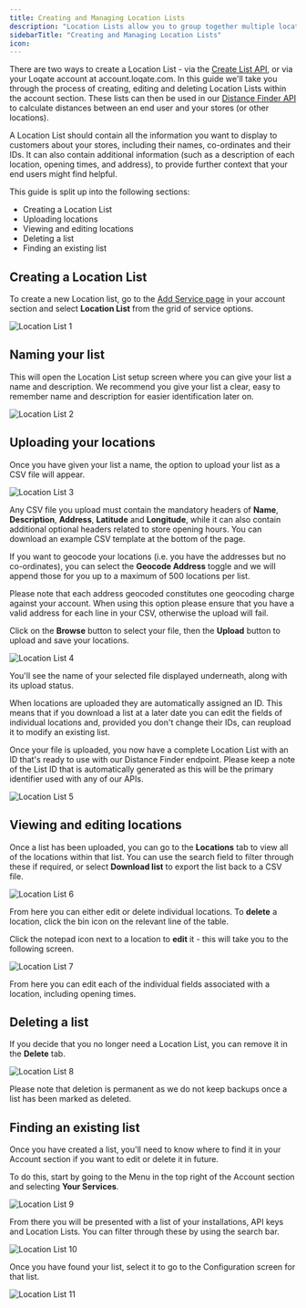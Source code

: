 ```yaml
---
title: Creating and Managing Location Lists
description: "Location Lists allow you to group together multiple locations - including associated information about each - that you can then use as part of a Store Finder tool."
sidebarTitle: "Creating and Managing Location Lists"
icon: 
---
```


There are two ways to create a Location List - via the [Create List API](/api-reference/store-finder/location-management-create-list), or via your Loqate account at account.loqate.com. In this guide we'll take you through the process of creating, editing and deleting Location Lists within the account section. These lists can then be used in our [Distance Finder API](/api-reference/store-finder/global-distance-finder) to calculate distances between an end user and your stores (or other locations).

<Tip>A Location List should contain all the information you want to display to customers about your stores, including their names, co-ordinates and their IDs. It can also contain additional information (such as a description of each location, opening times, and address), to provide further context that your end users might find helpful.</Tip>

This guide is split up into the following sections:

- Creating a Location List
- Uploading locations
- Viewing and editing locations
- Deleting a list
- Finding an existing list

## Creating a Location List
To create a new Location list, go to the [Add Service page](https://account.loqate.com/account#/Setup/) in your account section and select **Location List** from the grid of service options.

![Location List 1](/images/store-finder/creating-and-managing-location-lists/location-list-1.png)

## Naming your list
This will open the Location List setup screen where you can give your list a name and description. We recommend you give your list a clear, easy to remember name and description for easier identification later on.

![Location List 2](/images/store-finder/creating-and-managing-location-lists/location-list-2.png)

## Uploading your locations
Once you have given your list a name, the option to upload your list as a CSV file will appear.

![Location List 3](/images/store-finder/creating-and-managing-location-lists/location-list-3.png)

Any CSV file you upload must contain the mandatory headers of **Name**, **Description**, **Address**, **Latitude** and **Longitude**, while it can also contain additional optional headers related to store opening hours. You can download an example CSV template at the bottom of the page.

If you want to geocode your locations (i.e. you have the addresses but no co-ordinates), you can select the **Geocode Address** toggle and we will append those for you up to a maximum of 500 locations per list.

<Tip>Please note that each address geocoded constitutes one geocoding charge against your account. When using this option please ensure that you have a valid address for each line in your CSV, otherwise the upload will fail.</Tip>

Click on the **Browse** button to select your file, then the **Upload** button to upload and save your locations.

![Location List 4](/images/store-finder/creating-and-managing-location-lists/location-list-4.png)

You'll see the name of your selected file displayed underneath, along with its upload status.

<Tip>When locations are uploaded they are automatically assigned an ID. This means that if you download a list at a later date you can edit the fields of individual locations and, provided you don't change their IDs, can reupload it to modify an existing list.</Tip>

Once your file is uploaded, you now have a complete Location List with an ID that's ready to use with our Distance Finder endpoint. Please keep a note of the List ID that is automatically generated as this will be the primary identifier used with any of our APIs.

![Location List 5](/images/store-finder/creating-and-managing-location-lists/location-list-5.png)

## Viewing and editing locations
Once a list has been uploaded, you can go to the **Locations** tab to view all of the locations within that list. You can use the search field to filter through these if required, or select **Download list** to export the list back to a CSV file.

![Location List 6](/images/store-finder/creating-and-managing-location-lists/location-list-6.png)

From here you can either edit or delete individual locations. To **delete** a location, click the bin icon on the relevant line of the table.

Click the notepad icon next to a location to **edit** it - this will take you to the following screen. 

![Location List 7](/images/store-finder/creating-and-managing-location-lists/location-list-6.png)

From here you can edit each of the individual fields associated with a location, including opening times.

## Deleting a list
If you decide that you no longer need a Location List, you can remove it in the **Delete** tab. 

![Location List 8](/images/store-finder/creating-and-managing-location-lists/location-list-7.png)

<Warning>Please note that deletion is permanent as we do not keep backups once a list has been marked as deleted.</Warning>

## Finding an existing list
Once you have created a list, you'll need to know where to find it in your Account section if you want to edit or delete it in future.

To do this, start by going to the Menu in the top right of the Account section and selecting **Your Services**.

![Location List 9](/images/store-finder/creating-and-managing-location-lists/location-list-8.png)

From there you will be presented with a list of your installations, API keys and Location Lists. You can filter through these by using the search bar.

![Location List 10](/images/store-finder/creating-and-managing-location-lists/location-list-9.png)

Once you have found your list, select it to go to the Configuration screen for that list.

![Location List 11](/images/store-finder/creating-and-managing-location-lists/location-list-11.png)